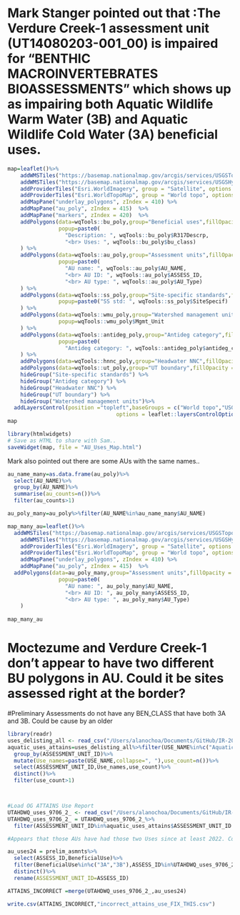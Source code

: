# Mark Stanger pointed out that :The Verdure Creek-1 assessment unit (UT14080203-001_00) is impaired for "BENTHIC MACROINVERTEBRATES BIOASSESSMENTS" which shows up as impairing both Aquatic Wildlife Warm Water (3B) and Aquatic Wildlife Cold Water (3A) beneficial uses. 
<!-- How can the aquatic life impairment be both 3B and 3A? The aquatic wildlife beneficial use for Verdure Creek 1 is for Warm Water (3B) so I think the reverence to 3A is in error.  -->

<!-- The same comment applies to Montezuma Creek-2 (UT14080203-003_00) which has a 3B beneficial use designation.    -->
```r

map=leaflet()%>%
    addWMSTiles("https://basemap.nationalmap.gov/arcgis/services/USGSTopo/MapServer/WmsServer", group = "USGS topo", options = providerTileOptions(updateWhenZooming = FALSE,updateWhenIdle = TRUE), layers = "0") %>%
    addWMSTiles("https://basemap.nationalmap.gov/arcgis/services/USGSHydroCached/MapServer/WmsServer", group = "Hydrography", options = providerTileOptions(updateWhenZooming = FALSE,updateWhenIdle = TRUE), layers = "0") %>%
    addProviderTiles("Esri.WorldImagery", group = "Satellite", options = providerTileOptions(updateWhenZooming = FALSE,updateWhenIdle = TRUE)) %>%
    addProviderTiles("Esri.WorldTopoMap", group = "World topo", options = providerTileOptions(updateWhenZooming = FALSE,updateWhenIdle = TRUE)) %>%
    addMapPane("underlay_polygons", zIndex = 410) %>%
    addMapPane("au_poly", zIndex = 415)  %>%
    addMapPane("markers", zIndex = 420)  %>%
    addPolygons(data=wqTools::bu_poly,group="Beneficial uses",fillOpacity = 0.1,weight=3,color="green", options = pathOptions(pane = "underlay_polygons"),
                popup=paste0(
                  "Description: ", wqTools::bu_poly$R317Descrp,
                  "<br> Uses: ", wqTools::bu_poly$bu_class)
    ) %>% 
    addPolygons(data=wqTools::au_poly,group="Assessment units",fillOpacity = 0.1,weight=3,color="orange", options = pathOptions(pane = "au_poly"),
                popup=paste0(
                  "AU name: ", wqTools::au_poly$AU_NAME,
                  "<br> AU ID: ", wqTools::au_poly$ASSESS_ID,
                  "<br> AU type: ", wqTools::au_poly$AU_Type)
    ) %>% 
    addPolygons(data=wqTools::ss_poly,group="Site-specific standards",fillOpacity = 0.1,weight=3,color="blue", options = pathOptions(pane = "underlay_polygons"),
                popup=paste0("SS std: ", wqTools::ss_poly$SiteSpecif)
    ) %>%
    addPolygons(data=wqTools::wmu_poly,group="Watershed management units",fillOpacity = 0.1,weight=3,color="red", options = pathOptions(pane = "underlay_polygons"),
                popup=wqTools::wmu_poly$Mgmt_Unit
    ) %>%
    addPolygons(data=wqTools::antideg_poly,group="Antideg category",fillOpacity = 0.1,weight=3,color="yellow", options = pathOptions(pane = "underlay_polygons"),
                popup=paste0(
                  "Antideg category: ", wqTools::antideg_poly$antideg_cat)
    ) %>% 
    addPolygons(data=wqTools::hnnc_poly,group="Headwater NNC",fillOpacity = 0.4,weight=3,color="pink", options = pathOptions(pane = "underlay_polygons")) %>%
    addPolygons(data=wqTools::ut_poly,group="UT boundary",fillOpacity = 0.1,weight=3,color="purple", options = pathOptions(pane = "underlay_polygons")) %>%
    hideGroup("Site-specific standards") %>%
    hideGroup("Antideg category") %>%
    hideGroup("Headwater NNC") %>%
    hideGroup("UT boundary") %>%
    hideGroup("Watershed management units")%>%
  addLayersControl(position ="topleft",baseGroups = c("World topo","USGS topo", "Hydrography", "Satellite"),overlayGroups = c("Assessment units","Beneficial uses", "Site-specific standards","Antideg category", "Headwater NNC", "Watershed management units", "UT boundary"),
                                  options = leaflet::layersControlOptions(collapsed = TRUE, autoZIndex=FALSE))
map 

library(htmlwidgets)
# Save as HTML to share with Sam..
saveWidget(map, file = "AU_Uses_Map.html")


```

Mark also pointed out there are some AUs with the same names..
```r
au_name_many=as.data.frame(au_poly)%>%
  select(AU_NAME)%>%
  group_by(AU_NAME)%>%
  summarise(au_counts=n())%>%
  filter(au_counts>1)

au_poly_many=au_poly%>%filter(AU_NAME%in%au_name_many$AU_NAME)

map_many_au=leaflet()%>%
  addWMSTiles("https://basemap.nationalmap.gov/arcgis/services/USGSTopo/MapServer/WmsServer", group = "USGS topo", options = providerTileOptions(updateWhenZooming = FALSE,updateWhenIdle = TRUE), layers = "0") %>%
    addWMSTiles("https://basemap.nationalmap.gov/arcgis/services/USGSHydroCached/MapServer/WmsServer", group = "Hydrography", options = providerTileOptions(updateWhenZooming = FALSE,updateWhenIdle = TRUE), layers = "0") %>%
    addProviderTiles("Esri.WorldImagery", group = "Satellite", options = providerTileOptions(updateWhenZooming = FALSE,updateWhenIdle = TRUE)) %>%
    addProviderTiles("Esri.WorldTopoMap", group = "World topo", options = providerTileOptions(updateWhenZooming = FALSE,updateWhenIdle = TRUE)) %>%
    addMapPane("underlay_polygons", zIndex = 410) %>%
    addMapPane("au_poly", zIndex = 415)  %>%
  addPolygons(data=au_poly_many,group="Assessment units",fillOpacity = 0.1,weight=3,color="orange",fillColor = "yellow", options = pathOptions(pane = "au_poly"),
                popup=paste0(
                  "AU name: ", au_poly_many$AU_NAME,
                  "<br> AU ID: ", au_poly_many$ASSESS_ID,
                  "<br> AU type: ", au_poly_many$AU_Type)
    ) 
  
map_many_au


```

# Moctezume and Verdure Creek-1 don't appear to have two different BU polygons in AU. Could it be sites assessed right at the border?
#Preliminary Assessments do not have any BEN_CLASS that have both 3A and 3B. Could be cause by an older 

```r

library(readr)
uses_delisting_all <- read_csv("/Users/alanochoa/Documents/GitHub/IR-2024/ATTAINS_24_UPLOADS/uses_delisting_all.csv")
aquatic_uses_attains=uses_delisting_all%>%filter(USE_NAME%in%c("Aquatic Wildlife (Cold Water)","Aquatic Wildlife (Warm Water)"))%>%
  group_by(ASSESSMENT_UNIT_ID)%>%
  mutate(Use_names=paste(USE_NAME,collapse=", "),use_count=n())%>%
  select(ASSESSMENT_UNIT_ID,Use_names,use_count)%>%
  distinct()%>%
  filter(use_count>1)



#Load OG ATTAINS Use Report
UTAHDWQ_uses_9706_2_ <- read_csv("/Users/alanochoa/Documents/GitHub/IR-2024/attains/UTAHDWQ_uses_9706 (2).csv")
UTAHDWQ_uses_9706_2_ = UTAHDWQ_uses_9706_2_%>%
  filter(ASSESSMENT_UNIT_ID%in%aquatic_uses_attains$ASSESSMENT_UNIT_ID &USE_NAME%in%c("Aquatic Wildlife (Cold Water)","Aquatic Wildlife (Warm Water)"))

#Appears that those AUs have had those two Uses since at least 2022. Could be before a use change. Save list with appropriate Use and remove the uses that should be removed for the 2026 IR.

au_uses24 = prelim_asmnts%>%
  select(ASSESS_ID,BeneficialUse)%>%
  filter(BeneficialUse%in%c("3A","3B"),ASSESS_ID%in%UTAHDWQ_uses_9706_2_$ASSESSMENT_UNIT_ID)%>%
  distinct()%>%
  rename(ASSESSMENT_UNIT_ID=ASSESS_ID)

ATTAINS_INCORRECT =merge(UTAHDWQ_uses_9706_2_,au_uses24)

write.csv(ATTAINS_INCORRECT,"incorrect_attains_use_FIX_THIS.csv")

```